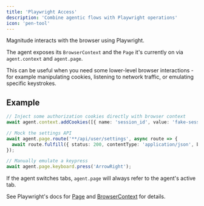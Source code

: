 ```yaml
---
title: 'Playwright Access'
description: 'Combine agentic flows with Playwright operations'
icon: 'pen-tool'
---
```


Magnitude interacts with the browser using Playwright.

The agent exposes its `BrowserContext` and the `Page` it's currently on via `agent.context` and `agent.page`.

This can be useful when you need some lower-level browser interactions - for example manipulating cookies, listening to network traffic, or emulating specific keystrokes.

## Example

```ts
// Inject some authorization cookies directly with browser context
await agent.context.addCookies([{ name: 'session_id', value: 'fake-session-token', domain: 'localhost', path: '/' }]);

// Mock the settings API
await agent.page.route('**/api/user/settings', async route => {
  await route.fulfill({ status: 200, contentType: 'application/json', body: JSON.stringify(mockProfileData) });
});

// Manually emulate a keypress
await agent.page.keyboard.press('ArrowRight');
```

If the agent switches tabs, `agent.page` will always refer to the agent's active tab.

See Playwright's docs for [Page](https://playwright.dev/docs/api/class-page) and [BrowserContext](https://playwright.dev/docs/api/class-browsercontext) for details. 